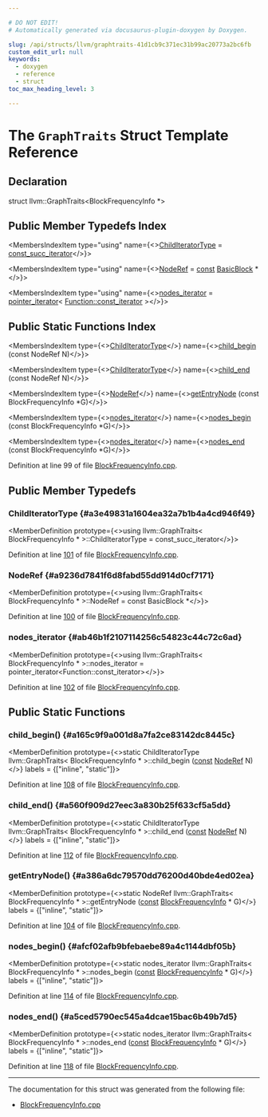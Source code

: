```yaml
---

# DO NOT EDIT!
# Automatically generated via docusaurus-plugin-doxygen by Doxygen.

slug: /api/structs/llvm/graphtraits-41d1cb9c371ec31b99ac20773a2bc6fb
custom_edit_url: null
keywords:
  - doxygen
  - reference
  - struct
toc_max_heading_level: 3

---
```





# The `GraphTraits` Struct Template Reference

<DoxygenPage pluginConfig={pluginConfig}>



## Declaration

<CodeBlock>struct llvm::GraphTraits&lt;BlockFrequencyInfo &#42;&gt;</CodeBlock>

## Public Member Typedefs Index

<MembersIndex>

<MembersIndexItem
  type="using"
  name={<><a href="#a3e49831a1604ea32a7b1b4a4cd946f49">ChildIteratorType</a> = <a href="/docs/api/namespaces/llvm/#ae21e08e18fe951a73ef0942064ef841c">const&#95;succ&#95;iterator</a></>}>
</MembersIndexItem>

<MembersIndexItem
  type="using"
  name={<><a href="#a9236d7841f6d8fabd55dd914d0cf7171">NodeRef</a> = <a href="/docs/api/files/lib/lib/target/lib/target/aarch64/aarch64promoteconstant-cpp/#a90f8350fecae261c25be85d38b451bff">const</a> <a href="/docs/api/classes/llvm/basicblock">BasicBlock</a> &#42;</>}>
</MembersIndexItem>

<MembersIndexItem
  type="using"
  name={<><a href="#ab46b1f2107114256c54823c44c72c6ad">nodes&#95;iterator</a> = <a href="/docs/api/classes/llvm/pointer-iterator">pointer&#95;iterator</a>&lt; <a href="/docs/api/classes/llvm/function/#a7e04cb9e3897c6b3b5ae22349695fa69">Function::const&#95;iterator</a> &gt;</>}>
</MembersIndexItem>

</MembersIndex>

## Public Static Functions Index

<MembersIndex>

<MembersIndexItem
  type={<><a href="#a3e49831a1604ea32a7b1b4a4cd946f49">ChildIteratorType</a></>}
  name={<><a href="#a165c9f9a001d8a7fa2ce83142dc8445c">child&#95;begin</a> (const NodeRef N)</>}>
</MembersIndexItem>

<MembersIndexItem
  type={<><a href="#a3e49831a1604ea32a7b1b4a4cd946f49">ChildIteratorType</a></>}
  name={<><a href="#a560f909d27eec3a830b25f633cf5a5dd">child&#95;end</a> (const NodeRef N)</>}>
</MembersIndexItem>

<MembersIndexItem
  type={<><a href="#a9236d7841f6d8fabd55dd914d0cf7171">NodeRef</a></>}
  name={<><a href="#a386a6dc79570dd76200d40bde4ed02ea">getEntryNode</a> (const BlockFrequencyInfo &#42;G)</>}>
</MembersIndexItem>

<MembersIndexItem
  type={<><a href="#ab46b1f2107114256c54823c44c72c6ad">nodes&#95;iterator</a></>}
  name={<><a href="#afcf02afb9bfebaebe89a4c1144dbf05b">nodes&#95;begin</a> (const BlockFrequencyInfo &#42;G)</>}>
</MembersIndexItem>

<MembersIndexItem
  type={<><a href="#ab46b1f2107114256c54823c44c72c6ad">nodes&#95;iterator</a></>}
  name={<><a href="#a5ced5790ec545a4dcae15bac6b49b7d5">nodes&#95;end</a> (const BlockFrequencyInfo &#42;G)</>}>
</MembersIndexItem>

</MembersIndex>


Definition at line 99 of file <a href="/docs/api/files/lib/lib/analysis/blockfrequencyinfo-cpp">BlockFrequencyInfo.cpp</a>.

<SectionDefinition>

## Public Member Typedefs

### ChildIteratorType {#a3e49831a1604ea32a7b1b4a4cd946f49}

<MemberDefinition
  prototype={<>using llvm::GraphTraits&lt; BlockFrequencyInfo &#42; &gt;::ChildIteratorType =  const&#95;succ&#95;iterator</>}>

Definition at line <a href="/docs/api/files/lib/lib/analysis/blockfrequencyinfo-cpp/#l00101">101</a> of file <a href="/docs/api/files/lib/lib/analysis/blockfrequencyinfo-cpp">BlockFrequencyInfo.cpp</a>.
</MemberDefinition>

### NodeRef {#a9236d7841f6d8fabd55dd914d0cf7171}

<MemberDefinition
  prototype={<>using llvm::GraphTraits&lt; BlockFrequencyInfo &#42; &gt;::NodeRef =  const BasicBlock &#42;</>}>

Definition at line <a href="/docs/api/files/lib/lib/analysis/blockfrequencyinfo-cpp/#l00100">100</a> of file <a href="/docs/api/files/lib/lib/analysis/blockfrequencyinfo-cpp">BlockFrequencyInfo.cpp</a>.
</MemberDefinition>

### nodes&#95;iterator {#ab46b1f2107114256c54823c44c72c6ad}

<MemberDefinition
  prototype={<>using llvm::GraphTraits&lt; BlockFrequencyInfo &#42; &gt;::nodes&#95;iterator =  pointer&#95;iterator&lt;Function::const&#95;iterator&gt;</>}>

Definition at line <a href="/docs/api/files/lib/lib/analysis/blockfrequencyinfo-cpp/#l00102">102</a> of file <a href="/docs/api/files/lib/lib/analysis/blockfrequencyinfo-cpp">BlockFrequencyInfo.cpp</a>.
</MemberDefinition>

</SectionDefinition>

<SectionDefinition>

## Public Static Functions

### child&#95;begin() {#a165c9f9a001d8a7fa2ce83142dc8445c}

<MemberDefinition
  prototype={<>static ChildIteratorType llvm::GraphTraits&lt; BlockFrequencyInfo &#42; &gt;::child&#95;begin (<a href="/docs/api/files/lib/lib/target/lib/target/aarch64/aarch64promoteconstant-cpp/#a90f8350fecae261c25be85d38b451bff">const</a> <a href="#a9236d7841f6d8fabd55dd914d0cf7171">NodeRef</a> N)</>}
  labels = {["inline", "static"]}>

Definition at line <a href="/docs/api/files/lib/lib/analysis/blockfrequencyinfo-cpp/#l00108">108</a> of file <a href="/docs/api/files/lib/lib/analysis/blockfrequencyinfo-cpp">BlockFrequencyInfo.cpp</a>.
</MemberDefinition>

### child&#95;end() {#a560f909d27eec3a830b25f633cf5a5dd}

<MemberDefinition
  prototype={<>static ChildIteratorType llvm::GraphTraits&lt; BlockFrequencyInfo &#42; &gt;::child&#95;end (<a href="/docs/api/files/lib/lib/target/lib/target/aarch64/aarch64promoteconstant-cpp/#a90f8350fecae261c25be85d38b451bff">const</a> <a href="#a9236d7841f6d8fabd55dd914d0cf7171">NodeRef</a> N)</>}
  labels = {["inline", "static"]}>

Definition at line <a href="/docs/api/files/lib/lib/analysis/blockfrequencyinfo-cpp/#l00112">112</a> of file <a href="/docs/api/files/lib/lib/analysis/blockfrequencyinfo-cpp">BlockFrequencyInfo.cpp</a>.
</MemberDefinition>

### getEntryNode() {#a386a6dc79570dd76200d40bde4ed02ea}

<MemberDefinition
  prototype={<>static NodeRef llvm::GraphTraits&lt; BlockFrequencyInfo &#42; &gt;::getEntryNode (<a href="/docs/api/files/lib/lib/target/lib/target/aarch64/aarch64promoteconstant-cpp/#a90f8350fecae261c25be85d38b451bff">const</a> <a href="/docs/api/classes/llvm/blockfrequencyinfo">BlockFrequencyInfo</a> &#42; G)</>}
  labels = {["inline", "static"]}>

Definition at line <a href="/docs/api/files/lib/lib/analysis/blockfrequencyinfo-cpp/#l00104">104</a> of file <a href="/docs/api/files/lib/lib/analysis/blockfrequencyinfo-cpp">BlockFrequencyInfo.cpp</a>.
</MemberDefinition>

### nodes&#95;begin() {#afcf02afb9bfebaebe89a4c1144dbf05b}

<MemberDefinition
  prototype={<>static nodes&#95;iterator llvm::GraphTraits&lt; BlockFrequencyInfo &#42; &gt;::nodes&#95;begin (<a href="/docs/api/files/lib/lib/target/lib/target/aarch64/aarch64promoteconstant-cpp/#a90f8350fecae261c25be85d38b451bff">const</a> <a href="/docs/api/classes/llvm/blockfrequencyinfo">BlockFrequencyInfo</a> &#42; G)</>}
  labels = {["inline", "static"]}>

Definition at line <a href="/docs/api/files/lib/lib/analysis/blockfrequencyinfo-cpp/#l00114">114</a> of file <a href="/docs/api/files/lib/lib/analysis/blockfrequencyinfo-cpp">BlockFrequencyInfo.cpp</a>.
</MemberDefinition>

### nodes&#95;end() {#a5ced5790ec545a4dcae15bac6b49b7d5}

<MemberDefinition
  prototype={<>static nodes&#95;iterator llvm::GraphTraits&lt; BlockFrequencyInfo &#42; &gt;::nodes&#95;end (<a href="/docs/api/files/lib/lib/target/lib/target/aarch64/aarch64promoteconstant-cpp/#a90f8350fecae261c25be85d38b451bff">const</a> <a href="/docs/api/classes/llvm/blockfrequencyinfo">BlockFrequencyInfo</a> &#42; G)</>}
  labels = {["inline", "static"]}>

Definition at line <a href="/docs/api/files/lib/lib/analysis/blockfrequencyinfo-cpp/#l00118">118</a> of file <a href="/docs/api/files/lib/lib/analysis/blockfrequencyinfo-cpp">BlockFrequencyInfo.cpp</a>.
</MemberDefinition>

</SectionDefinition>

<hr/>

The documentation for this struct was generated from the following file:

<ul>
<li><a href="/docs/api/files/lib/lib/analysis/blockfrequencyinfo-cpp">BlockFrequencyInfo.cpp</a></li>
</ul>

</DoxygenPage>
